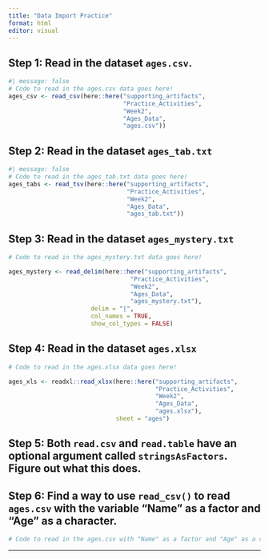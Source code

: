 ```yaml
---
title: "Data Import Practice"
format: html
editor: visual
---
```


## Step 1: Read in the dataset `ages.csv`.

```r
#| message: false
# Code to read in the ages.csv data goes here! 
ages_csv <- read_csv(here::here("supporting_artifacts", 
                                "Practice_Activities", 
                                "Week2", 
                                "Ages_Data",
                                "ages.csv"))
```

## Step 2: Read in the dataset `ages_tab.txt`

```r
#| message: false
# Code to read in the ages_tab.txt data goes here! 
ages_tabs <- read_tsv(here::here("supporting_artifacts", 
                                 "Practice_Activities", 
                                 "Week2", 
                                 "Ages_Data", 
                                 "ages_tab.txt"))
```

## Step 3: Read in the dataset `ages_mystery.txt`

```r
# Code to read in the ages_mystery.txt data goes here! 

ages_mystery <- read_delim(here::here("supporting_artifacts", 
                                  "Practice_Activities", 
                                  "Week2", 
                                  "Ages_Data",
                                  "ages_mystery.txt"), 
                       delim = "|", 
                       col_names = TRUE, 
                       show_col_types = FALSE)
```

## Step 4: Read in the dataset `ages.xlsx`

```r
# Code to read in the ages.xlsx data goes here! 

ages_xls <- readxl::read_xlsx(here::here("supporting_artifacts",
                                         "Practice_Activities", 
                                         "Week2", 
                                         "Ages_Data", 
                                         "ages.xlsx"),
                              sheet = "ages")
```

## Step 5: Both `read.csv` and `read.table` have an optional argument called `stringsAsFactors`. Figure out what this does.

## Step 6: Find a way to use `read_csv()` to read `ages.csv` with the variable "Name" as a factor and "Age" as a character.

```r
# Code to read in the ages.csv with "Name" as a factor and "Age" as a character goes here! 


```

------------------------------------------------------------------------
